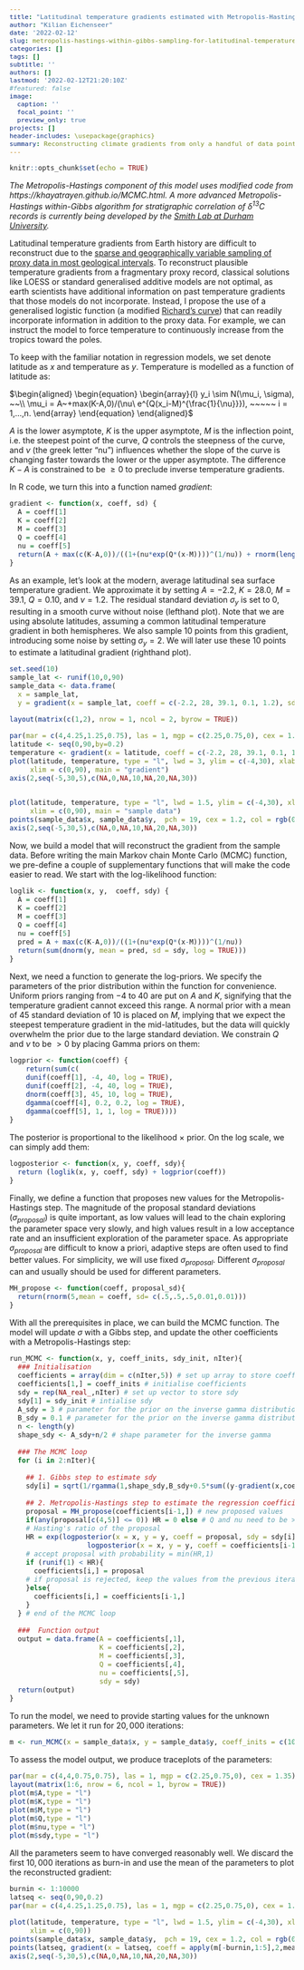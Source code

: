 ```yaml
---
title: "Latitudinal temperature gradients estimated with Metropolis-Hastings"
author: "Kilian Eichenseer"
date: '2022-02-12'
slug: metropolis-hastings-within-gibbs-sampling-for-latitudinal-temperature-gradients
categories: []
tags: []
subtitle: ''
authors: []
lastmod: '2022-02-12T21:20:10Z'
#featured: false
image:
  caption: ''
  focal_point: ''
  preview_only: true
projects: []
header-includes: \usepackage{graphics}
summary: Reconstructing climate gradients from only a handful of data points is a challenge ideally suited for Bayesian modelling. Here, I build a Metropolis-Hastings within-Gibbs algorithm in R and use it to estimate a generalised logistic function.
---
```



<style>
.column-left{
  float: left;
  width: 52%;
  text-align: left;

}

<style>
.column-center{
  float: center;
  width: 100%;
  text-align: left;

}

.column-right{
  float: right;
  width: 48%;
  text-align: left;
  margin-top: 6px;
  line-height: 1.83;
  font-size: 12px;

}
</style>

<style type="text/css">
body, td {
   font-size: 14px;
}
code.r{
  font-size: 12px;
}
pre {
  font-size: 13.2px
}
</style>

```r
knitr::opts_chunk$set(echo = TRUE)
```
*The Metropolis-Hastings component of this model uses modified code from https://khayatrayen.github.io/MCMC.html. A more advanced Metropolis-Hastings within-Gibbs algorithm for stratigraphic correlation of $\delta$<sup>13</sup>C records is currently being developed by the [Smith Lab at Durham University](https://smithlabdurham.github.io/#!team).*

Latitudinal temperature gradients from Earth history are difficult to reconstruct due to the [sparse and geographically variable sampling of proxy data in most geological intervals](https://www.lewisajones.com/post/uneven-spatial-sampling-and-reconstructing-global-palaeotemperatures/). To reconstruct plausible temperature gradients from a fragmentary proxy record, classical solutions like LOESS or standard generalised additive models are not optimal, as earth scientists have additional information on past temperature gradients that those models do not incorporate. Instead, I propose the use of a generalised logistic function (a modified [Richard's curve](https://www.jstor.org/stable/23686557?seq=1#metadata_info_tab_contents)) that can readily incorporate information in addition to the proxy data. For example, we can instruct the model to force temperature to continuously increase from the tropics toward the poles.

To keep with the familiar notation in regression models, we set denote latitude as $x$ and  temperature as $y$. Temperature is modelled as a function of latitude as: 

$\begin{aligned} \begin{equation} \begin{array}{l} 
y_i \sim N(\mu_i, \sigma), ~~\\
\mu_i = A~+max(K-A,0)/(\nu\ e^{Q(x_i-M)^{\frac{1}{\nu}}}), ~~~~~ i = 1,...,n.  \end{array} 
\end{equation} \end{aligned}$

$A$ is the lower asymptote, $K$ is the upper asymptote, $M$ is the inflection point, i.e. the steepest point of the curve, $Q$ controls the steepness of the curve, and $\nu$ (the greek letter "nu") influences whether the slope of the curve is changing faster towards the lower or the upper asymptote. The difference $K-A$ is constrained to be $\ge 0$ to preclude inverse temperature gradients.

In R code, we turn this into a function named $gradient$:
```r
gradient <- function(x, coeff, sd) {
  A = coeff[1]
  K = coeff[2]
  M = coeff[3]
  Q = coeff[4]
  nu = coeff[5]
  return(A + max(c(K-A,0))/((1+(nu*exp(Q*(x-M))))^(1/nu)) + rnorm(length(x),0,sd))
}
```

As an example, let's look at the modern, average latitudinal sea surface temperature gradient. We approximate it by setting $A = -2.2$, $K = 28.0$, $M = 39.1$, $Q = 0.10$, and $\nu = 1.2$. The residual standard deviation $\sigma_y$ is set to $0$, resulting in a smooth curve without noise (lefthand plot). Note that we are using absolute latitudes, assuming a common latitudinal temperature gradient in both hemispheres. 
We also sample $10$ points from this gradient, introducing some noise by setting $\sigma_y = 2$. We will later use these $10$ points to estimate a latitudinal gradient (righthand plot).

```r
set.seed(10)
sample_lat <- runif(10,0,90)
sample_data <- data.frame(
  x = sample_lat, 
  y = gradient(x = sample_lat, coeff = c(-2.2, 28, 39.1, 0.1, 1.2), sd = 2))
```
```r
layout(matrix(c(1,2), nrow = 1, ncol = 2, byrow = TRUE))

par(mar = c(4,4.25,1.25,0.75), las = 1, mgp = c(2.25,0.75,0), cex = 1.35)
latitude <- seq(0,90,by=0.2)
temperature <- gradient(x = latitude, coeff = c(-2.2, 28, 39.1, 0.1, 1.2), sd = 0)
plot(latitude, temperature, type = "l", lwd = 3, ylim = c(-4,30), xlab = expression ("absolute latitude ("*degree*")"), yaxt = "n", ylab = expression("temperature ("*degree~"C)"), yaxs = "i", xaxs = "i",
     xlim = c(0,90), main = "gradient")
axis(2,seq(-5,30,5),c(NA,0,NA,10,NA,20,NA,30))


plot(latitude, temperature, type = "l", lwd = 1.5, ylim = c(-4,30), xlab = expression ("absolute latitude ("*degree*")"), yaxt = "n", ylab = expression("temperature ("*degree~"C)"), yaxs = "i", xaxs = "i",
     xlim = c(0,90), main = "sample data")
points(sample_data$x, sample_data$y,  pch = 19, cex = 1.2, col = rgb(0,0,0,0.6), xpd = T)
axis(2,seq(-5,30,5),c(NA,0,NA,10,NA,20,NA,30))
```

Now, we build a model that will reconstruct the gradient from the sample data. Before writing the main Markov chain Monte Carlo (MCMC) function, we pre-define a couple of supplementary functions that will make the code easier to read.
We start with the log-likelihood function:
```r
loglik <- function(x, y,  coeff, sdy) {
  A = coeff[1]
  K = coeff[2]
  M = coeff[3]
  Q = coeff[4]
  nu = coeff[5]
  pred = A + max(c(K-A,0))/((1+(nu*exp(Q*(x-M))))^(1/nu))
  return(sum(dnorm(y, mean = pred, sd = sdy, log = TRUE)))
}
```
Next, we need a function to generate the log-priors. We specify the parameters of the prior distribution within the function for convenience. Uniform priors ranging from $-4$ to $40$ are put on $A$ and $K$, signifying that the temperature gradient cannot exceed this range. A normal prior with a mean of 45 standard deviation of $10$ is placed on $M$, implying that we expect the steepest temperature gradient in the mid-latitudes, but the data will quickly overwhelm the prior due to the large standard deviation. We constrain $Q$ and $\nu$ to be $>0$ by placing Gamma priors on them:
```r
logprior <- function(coeff) {
    return(sum(c(
    dunif(coeff[1], -4, 40, log = TRUE),
    dunif(coeff[2], -4, 40, log = TRUE),
    dnorm(coeff[3], 45, 10, log = TRUE),
    dgamma(coeff[4], 0.2, 0.2, log = TRUE),
    dgamma(coeff[5], 1, 1, log = TRUE))))
}
```
The posterior is proportional to the likelihood $\times$ prior. On the log scale, we can simply add them:
```r
logposterior <- function(x, y, coeff, sdy){
  return (loglik(x, y, coeff, sdy) + logprior(coeff))
}
```
Finally, we define a function that proposes new values for the Metropolis-Hastings step. The magnitude of the proposal standard deviations ($\sigma_{proposal}$) is quite important, as low values will lead to the chain exploring the parameter space very slowly, and high values result in a low acceptance rate and an insufficient exploration of the parameter space. As appropriate $\sigma_{proposal}$ are difficult to know a priori, adaptive steps are often used to find better values. For simplicity, we will use fixed $\sigma_{proposal}$. Different $\sigma_{proposal}$ can and usually should be used for different parameters.
```r
MH_propose <- function(coeff, proposal_sd){
  return(rnorm(5,mean = coeff, sd= c(.5,.5,.5,0.01,0.01)))
}
```
With all the prerequisites in place, we can build the MCMC function. The model will update $\sigma$ with a Gibbs step, and update the other coefficients with a Metropolis-Hastings step: 
```r
run_MCMC <- function(x, y, coeff_inits, sdy_init, nIter){
  ### Initialisation
  coefficients = array(dim = c(nIter,5)) # set up array to store coefficients
  coefficients[1,] = coeff_inits # initialise coefficients
  sdy = rep(NA_real_,nIter) # set up vector to store sdy
  sdy[1] = sdy_init # intialise sdy
  A_sdy = 3 # parameter for the prior on the inverse gamma distribution of sdy
  B_sdy = 0.1 # parameter for the prior on the inverse gamma distribution of sdy
  n <- length(y)
  shape_sdy <- A_sdy+n/2 # shape parameter for the inverse gamma
  
  ### The MCMC loop
  for (i in 2:nIter){ 
    
    ## 1. Gibbs step to estimate sdy
    sdy[i] = sqrt(1/rgamma(1,shape_sdy,B_sdy+0.5*sum((y-gradient(x,coefficients[i-1,],0))^2)))
    
    ## 2. Metropolis-Hastings step to estimate the regression coefficients
    proposal = MH_propose(coefficients[i-1,]) # new proposed values
    if(any(proposal[c(4,5)] <= 0)) HR = 0 else # Q and nu need to be >0
    # Hasting's ratio of the proposal
    HR = exp(logposterior(x = x, y = y, coeff = proposal, sdy = sdy[i]) -
                   logposterior(x = x, y = y, coeff = coefficients[i-1,], sdy = sdy[i]))
    # accept proposal with probability = min(HR,1)
    if (runif(1) < HR){ 
      coefficients[i,] = proposal
    # if proposal is rejected, keep the values from the previous iteration
    }else{
      coefficients[i,] = coefficients[i-1,]
    }
  } # end of the MCMC loop
  
  ###  Function output
  output = data.frame(A = coefficients[,1],
                      K = coefficients[,2],
                      M = coefficients[,3],
                      Q = coefficients[,4],
                      nu = coefficients[,5],
                      sdy = sdy)
  return(output)
}
```
To run the model, we need to provide starting values for the unknown parameters. We let it run for $20,000$ iterations:
```r
m <- run_MCMC(x = sample_data$x, y = sample_data$y, coeff_inits = c(10,15,20,1,1), sdy_init = 10, nIter = 20000)
```
To assess the model output, we produce traceplots of the parameters:
```r
par(mar = c(4,4,0.75,0.75), las = 1, mgp = c(2.25,0.75,0), cex = 1.35)
layout(matrix(1:6, nrow = 6, ncol = 1, byrow = TRUE))
plot(m$A,type = "l")
plot(m$K,type = "l")
plot(m$M,type = "l")
plot(m$Q,type = "l")
plot(m$nu,type = "l")
plot(m$sdy,type = "l")

```
All the parameters seem to have converged reasonably well. We discard the first $10,000$ iterations as burn-in and use the mean of the parameters to plot the reconstructed gradient:
```r
burnin <- 1:10000
latseq <- seq(0,90,0.2)
par(mar = c(4,4.25,1.25,0.75), las = 1, mgp = c(2.25,0.75,0), cex = 1.35)

plot(latitude, temperature, type = "l", lwd = 1.5, ylim = c(-4,30), xlab = expression ("absolute latitude ("*degree*")"), yaxt = "n", ylab = expression("temperature ("*degree~"C)"), yaxs = "i", xaxs = "i",
     xlim = c(0,90))
points(sample_data$x, sample_data$y,  pch = 19, cex = 1.2, col = rgb(0,0,0,0.6), xpd = T)
points(latseq, gradient(x = latseq, coeff = apply(m[-burnin,1:5],2,mean), sd = 0), type = "l", lwd = 3, col = rgb(0.9,0,0,0.75))
axis(2,seq(-5,30,5),c(NA,0,NA,10,NA,20,NA,30))


```